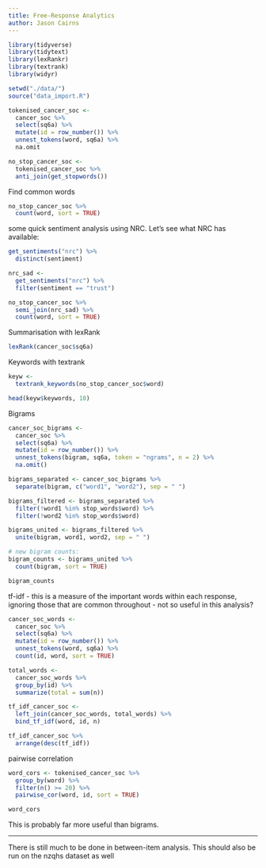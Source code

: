 ```yaml
---
title: Free-Response Analytics
author: Jason Cairns
---
```

```r
library(tidyverse)
library(tidytext)
library(lexRankr)
library(textrank)
library(widyr)
```

```r
setwd("./data/")
source("data_import.R")
```

```r
tokenised_cancer_soc <-
  cancer_soc %>%
  select(sq6a) %>%
  mutate(id = row_number()) %>%
  unnest_tokens(word, sq6a) %>%
  na.omit
```

```r
no_stop_cancer_soc <-
  tokenised_cancer_soc %>%
  anti_join(get_stopwords())
```

Find common words
```r
no_stop_cancer_soc %>%
  count(word, sort = TRUE)
```

some quick sentiment analysis using NRC. Let's see what NRC has available:

```r
get_sentiments("nrc") %>%
  distinct(sentiment)
```

```r
nrc_sad <-
  get_sentiments("nrc") %>%
  filter(sentiment == "trust")

no_stop_cancer_soc %>%
  semi_join(nrc_sad) %>%
  count(word, sort = TRUE)
```

Summarisation with lexRank

```r
lexRank(cancer_soc$sq6a)
```

Keywords with textrank

```r
keyw <-
  textrank_keywords(no_stop_cancer_soc$word)

head(keyw$keywords, 10)
```

Bigrams

```r
cancer_soc_bigrams <-
  cancer_soc %>%
  select(sq6a) %>%
  mutate(id = row_number()) %>%
  unnest_tokens(bigram, sq6a, token = "ngrams", n = 2) %>%
  na.omit()

bigrams_separated <- cancer_soc_bigrams %>%
  separate(bigram, c("word1", "word2"), sep = " ")

bigrams_filtered <- bigrams_separated %>%
  filter(!word1 %in% stop_words$word) %>%
  filter(!word2 %in% stop_words$word)

bigrams_united <- bigrams_filtered %>%
  unite(bigram, word1, word2, sep = " ")

# new bigram counts:
bigram_counts <- bigrams_united %>% 
  count(bigram, sort = TRUE)

bigram_counts
```

tf-idf - this is a measure of the important words within each response, ignoring those
that are common throughout - not so useful in this analysis?

```r
cancer_soc_words <-
  cancer_soc %>%
  select(sq6a) %>%
  mutate(id = row_number()) %>%
  unnest_tokens(word, sq6a) %>%
  count(id, word, sort = TRUE)

total_words <-
  cancer_soc_words %>%
  group_by(id) %>%
  summarize(total = sum(n))

tf_idf_cancer_soc <-
  left_join(cancer_soc_words, total_words) %>%
  bind_tf_idf(word, id, n)

tf_idf_cancer_soc %>%
  arrange(desc(tf_idf))
```

pairwise correlation

```r
word_cors <- tokenised_cancer_soc %>%
  group_by(word) %>%
  filter(n() >= 20) %>%
  pairwise_cor(word, id, sort = TRUE)

word_cors
```

This is probably far more useful than bigrams.

---

There is still much to be done in between-item analysis. This should also be run on the
nzqhs dataset as well

